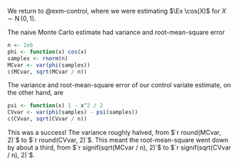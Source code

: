 We return to @exm-control, where we were estimating $\Ex \cos(X)$ for $X \sim \operatorname{N}(0,1)$.

The naive Monte Carlo estimate had variance and root-mean-square error

```r
n <- 1e6
phi <- function(x) cos(x)
samples <- rnorm(n)
MCvar <- var(phi(samples))
c(MCvar, sqrt(MCvar / n))
```

The variance and root-mean-square error of our control variate estimate, on the other hand, are

```r
psi <- function(x) 1 - x^2 / 2
CVvar <- var(phi(samples) - psi(samples))
c(CVvar, sqrt(CVvar / n))
```

This was a success! The variance roughly halved, from $`r round(MCvar, 2)`$ to $`r round(CVvar, 2)`$. This meant the root-mean-square went down by about a third, from $`r signif(sqrt(MCvar / n), 2)`$ to $`r signif(sqrt(CVvar / n), 2)`$.